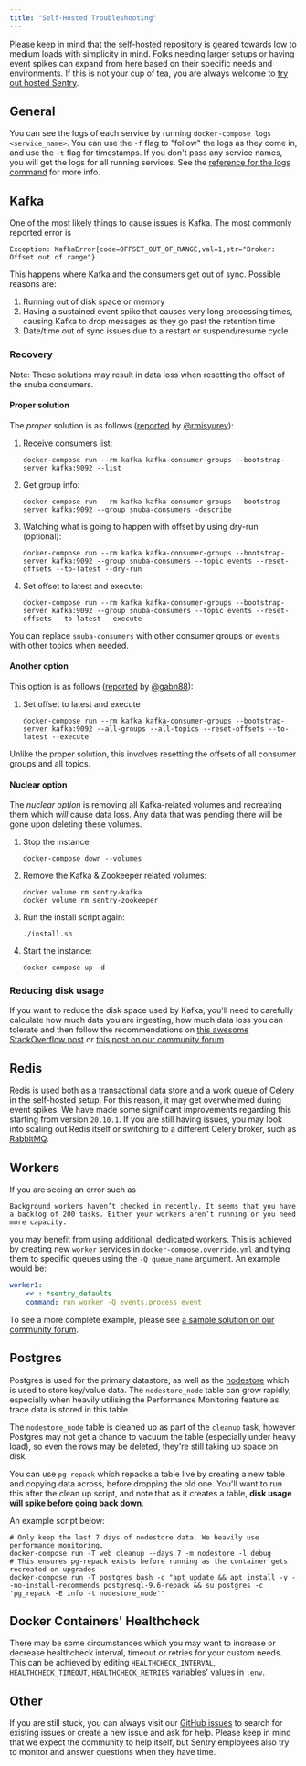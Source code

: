 ```yaml
---
title: "Self-Hosted Troubleshooting"
---
```


Please keep in mind that the [self-hosted repository](https://github.com/getsentry/self-hosted) is geared towards low to medium loads with simplicity in mind. Folks needing larger setups or having event spikes can expand from here based on their specific needs and environments. If this is not your cup of tea, you are always welcome to [try out hosted Sentry](https://sentry.io/signup/).

## General

You can see the logs of each service by running `docker-compose logs <service_name>`. You can use the `-f` flag to "follow" the logs as they come in, and use the `-t` flag for timestamps. If you don't pass any service names, you will get the logs for all running services. See the [reference for the logs command](https://docs.docker.com/compose/reference/logs/) for more info.

## Kafka

One of the most likely things to cause issues is Kafka. The most commonly reported error is

```log
Exception: KafkaError{code=OFFSET_OUT_OF_RANGE,val=1,str="Broker: Offset out of range"}
```

This happens where Kafka and the consumers get out of sync. Possible reasons are:

1. Running out of disk space or memory
2. Having a sustained event spike that causes very long processing times, causing Kafka to drop messages as they go past the retention time
3. Date/time out of sync issues due to a restart or suspend/resume cycle

### Recovery

Note: These solutions may result in data loss when resetting the offset of the snuba consumers.

#### Proper solution

The _proper_ solution is as follows ([reported](https://github.com/getsentry/self-hosted/issues/478#issuecomment-666254392) by [@rmisyurev](https://github.com/rmisyurev)):

1. Receive consumers list:
   ```shell
   docker-compose run --rm kafka kafka-consumer-groups --bootstrap-server kafka:9092 --list
   ```
2. Get group info:
   ```shell
   docker-compose run --rm kafka kafka-consumer-groups --bootstrap-server kafka:9092 --group snuba-consumers -describe
   ```
3. Watching what is going to happen with offset by using dry-run (optional):
   ```shell
   docker-compose run --rm kafka kafka-consumer-groups --bootstrap-server kafka:9092 --group snuba-consumers --topic events --reset-offsets --to-latest --dry-run
   ```
4. Set offset to latest and execute:
   ```shell
   docker-compose run --rm kafka kafka-consumer-groups --bootstrap-server kafka:9092 --group snuba-consumers --topic events --reset-offsets --to-latest --execute
   ```

<Alert title="Tip" level="info">
You can replace <code>snuba-consumers</code> with other consumer groups or <code>events</code> with other topics when needed.
</Alert>

#### Another option

This option is as follows ([reported](https://github.com/getsentry/self-hosted/issues/1690) by [@gabn88](https://github.com/gabn88)):

1. Set offset to latest and execute
   ```shell
   docker-compose run --rm kafka kafka-consumer-groups --bootstrap-server kafka:9092 --all-groups --all-topics --reset-offsets --to-latest --execute
   ```

Unlike the proper solution, this involves resetting the offsets of all consumer groups and all topics.

#### Nuclear option

The _nuclear option_ is removing all Kafka-related volumes and recreating them which _will_ cause data loss. Any data that was pending there will be gone upon deleting these volumes.

1. Stop the instance:
   ```shell
   docker-compose down --volumes
   ```
2. Remove the Kafka & Zookeeper related volumes:
   ```shell
   docker volume rm sentry-kafka
   docker volume rm sentry-zookeeper
   ```

 3. Run the install script again:
    ```shell
    ./install.sh
    ```
 4. Start the instance:
    ```shell
    docker-compose up -d
    ```
### Reducing disk usage

If you want to reduce the disk space used by Kafka, you'll need to carefully calculate how much data you are ingesting, how much data loss you can tolerate and then follow the recommendations on [this awesome StackOverflow post](https://stackoverflow.com/a/52970982/90297) or [this post on our community forum](https://forum.sentry.io/t/sentry-disk-cleanup-kafka/11337/2?u=byk).

## Redis

Redis is used both as a transactional data store and a work queue of Celery in the self-hosted setup. For this reason, it may get overwhelmed during event spikes. We have made some significant improvements regarding this starting from version `20.10.1`. If you are still having issues, you may look into scaling out Redis itself or switching to a different Celery broker, such as [RabbitMQ](https://www.rabbitmq.com/).

## Workers

If you are seeing an error such as

```
Background workers haven’t checked in recently. It seems that you have a backlog of 200 tasks. Either your workers aren’t running or you need more capacity.
```

you may benefit from using additional, dedicated workers. This is achieved by creating new `worker` services in `docker-compose.override.yml` and tying them to specific queues using the `-Q queue_name` argument. An example would be:

```yaml
worker1:
    << : *sentry_defaults
    command: run worker -Q events.process_event
```

To see a more complete example, please see [a sample solution on our community forum](https://forum.sentry.io/t/how-to-clear-backlog-and-monitor-it/10715/14?u=byk).

## Postgres

Postgres is used for the primary datastore, as well as the [nodestore](https://develop.sentry.dev/services/nodestore/) which is used to store key/value data. The `nodestore_node` table can grow rapidly, especially when heavily utilising the Performance Monitoring feature as trace data is stored in this table.

The `nodestore_node` table is cleaned up as part of the `cleanup` task, however Postgres may not get a chance to vacuum the table (especially under heavy load), so even the rows may be deleted, they're still taking up space on disk.

You can use `pg-repack` which repacks a table live by creating a new table and copying data across, before dropping the old one. You'll want to run this after the clean up script, and note that as it creates a table, **disk usage will spike before going back down**.

An example script below:

```shell
# Only keep the last 7 days of nodestore data. We heavily use performance monitoring.
docker-compose run -T web cleanup --days 7 -m nodestore -l debug
# This ensures pg-repack exists before running as the container gets recreated on upgrades
docker-compose run -T postgres bash -c "apt update && apt install -y --no-install-recommends postgresql-9.6-repack && su postgres -c 'pg_repack -E info -t nodestore_node'"
```

## Docker Containers' Healthcheck

There may be some circumstances which you may want to increase or decrease healthcheck interval, timeout or retries for your custom needs. This can be achieved by editing `HEALTHCHECK_INTERVAL`, `HEALTHCHECK_TIMEOUT`, `HEALTHCHECK_RETRIES` variables' values in `.env`.

## Other

If you are still stuck, you can always visit our [GitHub issues](https://github.com/getsentry/self-hosted/issues) to search for existing issues or create a new issue and ask for help. Please keep in mind that we expect the community to help itself, but Sentry employees also try to monitor and answer questions when they have time.

